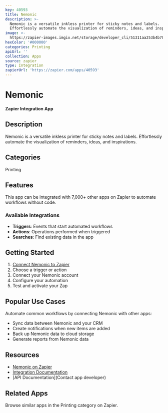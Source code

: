 ```yaml
---
key: 40593
title: Nemonic
description: >-
  Nemonic is a versatile inkless printer for sticky notes and labels.
  Effortlessly automate the visualization of reminders, ideas, and inspirations.
image: >-
  https://zapier-images.imgix.net/storage/developer_cli/51311aa253b4b7013dd4026936778ee8.png?auto=format%2Ccompress&ixlib=python-3.0.0&q=50
hexColor: '#000000'
categories: Printing
apiUrl: ''
collection: Apps
source: zapier
type: Integration
zapierUrl: 'https://zapier.com/apps/40593'
---
```

# Nemonic

**Zapier Integration App**

## Description

Nemonic is a versatile inkless printer for sticky notes and labels. Effortlessly automate the visualization of reminders, ideas, and inspirations.

## Categories

Printing

## Features

This app can be integrated with 7,000+ other apps on Zapier to automate workflows without code.

### Available Integrations

- **Triggers**: Events that start automated workflows
- **Actions**: Operations performed when triggered
- **Searches**: Find existing data in the app

## Getting Started

1. [Connect Nemonic to Zapier](https://zapier.com/apps/40593)
2. Choose a trigger or action
3. Connect your Nemonic account
4. Configure your automation
5. Test and activate your Zap

## Popular Use Cases

Automate common workflows by connecting Nemonic with other apps:

- Sync data between Nemonic and your CRM
- Create notifications when new items are added
- Back up Nemonic data to cloud storage
- Generate reports from Nemonic data

## Resources

- [Nemonic on Zapier](https://zapier.com/apps/40593)
- [Integration Documentation](https://zapier.com/apps/40593/integrations)
- [API Documentation](Contact app developer)

## Related Apps

Browse similar apps in the Printing category on Zapier.
